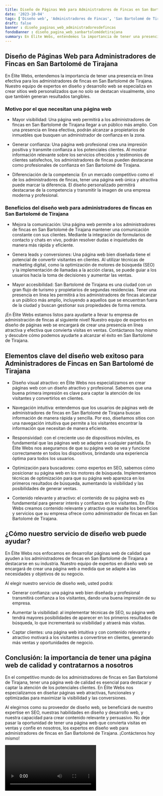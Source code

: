 ```yaml
---
title: Diseño de Páginas Web para Administradores de Fincas en San Bartolomé de Tirajana
date: '2023-10-04'
tags: ['Diseño web', 'Administradores de Fincas', 'San Bartolomé de Tirajana']
draft: false
banner : diseño_paginas_web_administradoresdefincas
fondoBanner : diseño_pagina_web_sanbartolomédetirajana
summary: En Élite Webs, entendemos la importancia de tener una presencia en línea efectiva para los administradores de fincas en San Bartolomé de Tirajana. Nuestro equipo de expertos en diseño y desarrollo web se especializa en crear sitios web personalizados que no solo se destacan visualmente, sino que también generan resultados tangibles. 
---
```


## Diseño de Páginas Web para Administradores de Fincas en San Bartolomé de Tirajana

En Élite Webs, entendemos la importancia de tener una presencia en línea efectiva para los administradores de fincas en San Bartolomé de Tirajana. Nuestro equipo de expertos en diseño y desarrollo web se especializa en crear sitios web personalizados que no solo se destacan visualmente, sino que también generan resultados tangibles. 

### Motivo por el que necesitan una página web

- Mayor visibilidad: Una página web permitirá a los administradores de fincas en San Bartolomé de Tirajana llegar a un público más amplio. Con una presencia en línea efectiva, podrán alcanzar a propietarios de inmuebles que busquen un administrador de confianza en la zona.

- Generar confianza: Una página web profesional crea una impresión positiva y transmite confianza a los potenciales clientes. Al mostrar información relevante sobre los servicios ofrecidos y testimonios de clientes satisfechos, los administradores de fincas pueden destacarse como profesionales de confianza en San Bartolomé de Tirajana.

- Diferenciación de la competencia: En un mercado competitivo como el de los administradores de fincas, tener una página web única y atractiva puede marcar la diferencia. El diseño personalizado permitirá destacarse de la competencia y transmitir la imagen de una empresa moderna y profesional.

### Beneficios del diseño web para administradores de fincas en San Bartolomé de Tirajana

- Mejora la comunicación: Una página web permite a los administradores de fincas en San Bartolomé de Tirajana mantener una comunicación constante con sus clientes. Mediante la integración de formularios de contacto y chats en vivo, podrán resolver dudas e inquietudes de manera más rápida y eficiente.

- Genera leads y conversiones: Una página web bien diseñada tiene el potencial de convertir visitantes en clientes. Al utilizar técnicas de marketing digital, como la optimización de motores de búsqueda (SEO) y la implementación de llamadas a la acción claras, se puede guiar a los usuarios hacia la toma de decisiones y aumentar las ventas.

- Mayor accesibilidad: San Bartolomé de Tirajana es una ciudad con un gran flujo de turismo y propietarios de segundas residencias. Tener una presencia en línea les permitirá a los administradores de fincas alcanzar a un público más amplio, incluyendo a aquellos que se encuentran fuera de la ciudad y buscan gestionar sus propiedades de forma remota.

¡En Élite Webs estamos listos para ayudarte a llevar tu empresa de administración de fincas al siguiente nivel! Nuestro equipo de expertos en diseño de páginas web se encargará de crear una presencia en línea atractiva y efectiva que convierta visitas en ventas. Contáctanos hoy mismo y descubre cómo podemos ayudarte a alcanzar el éxito en San Bartolomé de Tirajana.

<GifSeo />

<Cta />

## Elementos clave del diseño web exitoso para Administradores de Fincas en San Bartolomé de Tirajana

- Diseño visual atractivo: en Élite Webs nos especializamos en crear páginas web con un diseño atractivo y profesional. Sabemos que una buena primera impresión es clave para captar la atención de los visitantes y convertirlos en clientes.

- Navegación intuitiva: entendemos que los usuarios de páginas web de administradores de fincas en San Bartolomé de Tirajana buscan información de manera rápida y sencilla. Por eso, diseñamos sitios con una navegación intuitiva que permite a los visitantes encontrar la información que necesitan de manera eficiente.

- Responsividad: con el creciente uso de dispositivos móviles, es fundamental que las páginas web se adapten a cualquier pantalla. En Élite Webs nos aseguramos de que su página web se vea y funcione correctamente en todos los dispositivos, brindando una experiencia óptima para todos los usuarios.

- Optimización para buscadores: como expertos en SEO, sabemos cómo posicionar su página web en los motores de búsqueda. Implementamos técnicas de optimización para que su página web aparezca en los primeros resultados de búsqueda, aumentando la visibilidad y las posibilidades de generar ventas.

- Contenido relevante y atractivo: el contenido de su página web es fundamental para generar interés y confianza en los visitantes. En Élite Webs creamos contenido relevante y atractivo que resalte los beneficios y servicios que su empresa ofrece como administrador de fincas en San Bartolomé de Tirajana.

## ¿Cómo nuestro servicio de diseño web puede ayudar?

En Élite Webs nos enfocamos en desarrollar páginas web de calidad que ayuden a los administradores de fincas en San Bartolomé de Tirajana a destacarse en su industria. Nuestro equipo de expertos en diseño web se encargará de crear una página web a medida que se adapte a las necesidades y objetivos de su negocio.

Al elegir nuestro servicio de diseño web, usted podrá:

- Generar confianza: una página web bien diseñada y profesional transmitirá confianza a los visitantes, dando una buena impresión de su empresa.

- Aumentar la visibilidad: al implementar técnicas de SEO, su página web tendrá mayores posibilidades de aparecer en los primeros resultados de búsqueda, lo que incrementará su visibilidad y atraerá más visitas.

- Captar clientes: una página web intuitiva y con contenido relevante y atractivo motivará a los visitantes a convertirse en clientes, generando más ventas y oportunidades de negocio.

## Conclusión: la importancia de tener una página web de calidad y contratarnos a nosotros

En el competitivo mundo de los administradores de fincas en San Bartolomé de Tirajana, tener una página web de calidad es esencial para destacar y captar la atención de los potenciales clientes. En Élite Webs nos especializamos en diseñar páginas web atractivas, funcionales y optimizadas para maximizar la visibilidad y las conversiones.

Al elegirnos como su proveedor de diseño web, se beneficiará de nuestro expertise en SEO, nuestras habilidades en diseño y desarrollo web, y nuestra capacidad para crear contenido relevante y persuasivo. No deje pasar la oportunidad de tener una página web que convierta visitas en ventas y confíe en nosotros, los expertos en diseño web para administradores de fincas en San Bartolomé de Tirajana. ¡Contáctenos hoy mismo!

<Video />

<CtaBot job='Administradores de Fincas' city='San Bartolomé de Tirajana'/>

<Gmaps query='San Bartolomé de Tirajana+españa+maps' />